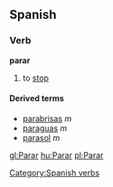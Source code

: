 ==Spanish==
===Verb===
[[Category:Spanish verbs]]
'''parar'''

# to [[stop]]

====Derived terms====
*[[parabrisas]] ''m''
*[[paraguas]] ''m''
*[[parasol]] ''m''

[[gl:Parar]]
[[hu:Parar]]
[[pl:Parar]]
